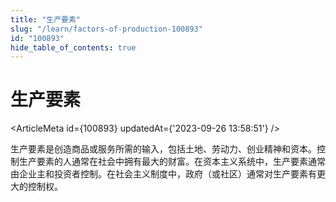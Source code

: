 ```yaml
---
title: "生产要素"
slug: "/learn/factors-of-production-100893"
id: "100893"
hide_table_of_contents: true
---
```



# 生产要素

<ArticleMeta id={100893} updatedAt={'2023-09-26 13:58:51'} />
<div className='border-solid border-b border-t-0 my-4 border-[var(--ifm-color-gray-300)]' />

生产要素是创造商品或服务所需的输入，包括土地、劳动力、创业精神和资本。控制生产要素的人通常在社会中拥有最大的财富。在资本主义系统中，生产要素通常由企业主和投资者控制。在社会主义制度中，政府（或社区）通常对生产要素有更大的控制权。

